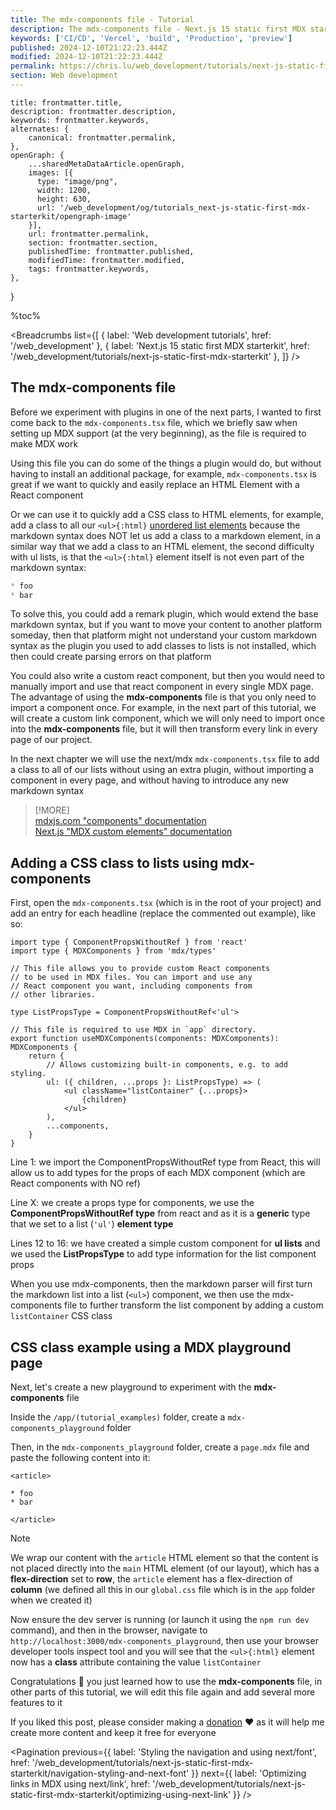 ```yaml
---
title: The mdx-components file - Tutorial
description: The mdx-components file - Next.js 15 static first MDX starterkit | Web development tutorials | www.chris.lu
keywords: ['CI/CD', 'Vercel', 'build', 'Production', 'preview']
published: 2024-12-10T21:22:23.444Z
modified: 2024-12-10T21:22:23.444Z
permalink: https://chris.lu/web_development/tutorials/next-js-static-first-mdx-starterkit/mdx-components-file
section: Web development
---
```



    title: frontmatter.title,
    description: frontmatter.description,
    keywords: frontmatter.keywords,
    alternates: {
        canonical: frontmatter.permalink,
    },
    openGraph: {
        ...sharedMetaDataArticle.openGraph,
        images: [{
          type: "image/png",
          width: 1200,
          height: 630,
          url: '/web_development/og/tutorials_next-js-static-first-mdx-starterkit/opengraph-image'
        }],
        url: frontmatter.permalink,
        section: frontmatter.section,
        publishedTime: frontmatter.published,
        modifiedTime: frontmatter.modified,
        tags: frontmatter.keywords,
    },
}

%toc%

<article>

<Breadcrumbs list={[
    { label: 'Web development tutorials', href: '/web_development' },
    { label: 'Next.js 15 static first MDX starterkit', href: '/web_development/tutorials/next-js-static-first-mdx-starterkit' },
]} />

# The mdx-components file

Before we experiment with plugins in one of the next parts, I wanted to first come back to the `mdx-components.tsx` file, which we briefly saw when setting up MDX support (at the very beginning), as the file is required to make MDX work

Using this file you can do some of the things a plugin would do, but without having to install an additional package, for example, `mdx-components.tsx` is great if we want to quickly and easily replace an HTML Element with a React component

Or we can use it to quickly add a CSS class to HTML elements, for example, add a class to all our `<ul>{:html}` [unordered list elements](https://developer.mozilla.org/en-US/docs/Web/HTML/Element/ul) because the markdown syntax does NOT let us add a class to a markdown element, in a similar way that we add a class to an HTML element, the second difficulty with ul lists, is that the `<ul>{:html}` element itself is not even part of the markdown syntax:

```md
* foo
* bar
```

To solve this, you could add a remark plugin, which would extend the base markdown syntax, but if you want to move your content to another platform someday, then that platform might not understand your custom markdown syntax as the plugin you used to add classes to lists is not installed, which then could create parsing errors on that platform

You could also write a custom react component, but then you would need to manually import and use that react component in every single MDX page. The advantage of using the **mdx-components** file is that you only need to import a component once. For example, in the next part of this tutorial, we will create a custom link component, which we will only need to import once into the **mdx-components** file, but it will then transform every link in every page of our project.

In the next chapter we will use the next/mdx `mdx-components.tsx` file to add a class to all of our lists without using an extra plugin, without importing a component in every page, and without having to introduce any new markdown syntax

> [!MORE]  
> [mdxjs.com "components" documentation](https://mdxjs.com/table-of-components/)  
> [Next.js "MDX custom elements" documentation](https://nextjs.org/docs/app/building-your-application/configuring/mdx#custom-elements)  

## Adding a CSS class to lists using mdx-components

First, open the `mdx-components.tsx` (which is in the root of your project) and add an entry for each headline (replace the commented out example), like so:

```tsx title="mdx-components.tsx" showLineNumbers {12-16}
import type { ComponentPropsWithoutRef } from 'react'
import type { MDXComponents } from 'mdx/types'

// This file allows you to provide custom React components
// to be used in MDX files. You can import and use any
// React component you want, including components from
// other libraries.

type ListPropsType = ComponentPropsWithoutRef<'ul'>

// This file is required to use MDX in `app` directory.
export function useMDXComponents(components: MDXComponents): MDXComponents {
    return {
        // Allows customizing built-in components, e.g. to add styling.
        ul: ({ children, ...props }: ListPropsType) => (
            <ul className="listContainer" {...props}>
                {children}
            </ul>
        ),
        ...components,
    }
}
```

Line 1: we import the ComponentPropsWithoutRef type from React, this will allow us to add types for the props of each MDX component (which are React components with NO ref)

Line X: we create a props type for components, we use the **ComponentPropsWithoutRef type** from react and as it is a **generic** type that we set to a list (`'ul'`) **element type**

Lines 12 to 16: we have created a simple custom component for **ul lists** and we used the **ListPropsType** to add type information for the list component props

When you use mdx-components, then the markdown parser will first turn the markdown list into a list (`<ul>`) component, we then use the mdx-components file to further transform the list component by adding a custom `listContainer` CSS class

## CSS class example using a MDX playground page

Next, let's create a new playground to experiment with the **mdx-components** file

Inside the `/app/(tutorial_examples)` folder, create a `mdx-components_playground` folder

Then, in the `mdx-components_playground` folder, create a `page.mdx` file and paste the following content into it:

```mdx title="/app/(tutorial_examples)/mdx-components_playground/page.mdx"
<article>

* foo
* bar

</article>

```

> [!NOTE]  
> We wrap our content with the `article` HTML element so that the content is not placed directly into the `main` HTML element (of our layout), which has a **flex-direction** set to **row**, the `article` element has a flex-direction of **column** (we defined all this in our `global.css` file which is in the `app` folder when we created it)  

Now ensure the dev server is running (or launch it using the `npm run dev` command), and then in the browser, navigate to `http://localhost:3000/mdx-components_playground`, then use your browser developer tools inspect tool and you will see that the `<ul>{:html}` element now has a **class** attribute containing the value `listContainer`

Congratulations 🎉 you just learned how to use the **mdx-components** file, in other parts of this tutorial, we will edit this file again and add several more features to it

If you liked this post, please consider making a [donation](https://buymeacoffee.com/chriswwweb) ❤️ as it will help me create more content and keep it free for everyone

<Pagination
    previous={{ label: 'Styling the navigation and using next/font', href: '/web_development/tutorials/next-js-static-first-mdx-starterkit/navigation-styling-and-next-font' }}
    next={{ label: 'Optimizing links in MDX using next/link', href: '/web_development/tutorials/next-js-static-first-mdx-starterkit/optimizing-using-next-link' }}
/>

</article>
